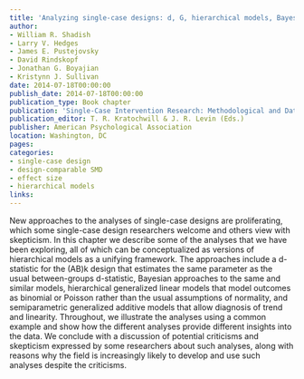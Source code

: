 ```yaml
---
title: 'Analyzing single-case designs: d, G, hierarchical models, Bayesian estimators, generalized additive models, and the hopes and fears of researchers about analyses'
author:
- William R. Shadish
- Larry V. Hedges
- James E. Pustejovsky
- David Rindskopf
- Jonathan G. Boyajian
- Kristynn J. Sullivan
date: 2014-07-18T00:00:00
publish_date: 2014-07-18T00:00:00
publication_type: Book chapter
publication: 'Single-Case Intervention Research: Methodological and Data-Analysis Advances'
publication_editor: T. R. Kratochwill & J. R. Levin (Eds.)
publisher: American Psychological Association
location: Washington, DC
pages:
categories:
- single-case design
- design-comparable SMD
- effect size
- hierarchical models
links: 
---
```


New approaches to the analyses of single-case designs are proliferating, which some single-case design researchers welcome and others view with skepticism. In this chapter we describe some of the analyses that we have been exploring, all of which can be conceptualized as versions of hierarchical models as a unifying framework. The approaches include a d-statistic for the (AB)k design that estimates the same parameter as the usual between-groups d-statistic, Bayesian approaches to the same and similar models, hierarchical generalized linear models that model outcomes as binomial or Poisson rather than the usual assumptions of normality, and semiparametric generalized additive models that allow diagnosis of trend and linearity. Throughout, we illustrate the analyses using a common example and show how the different analyses provide different insights into the data. We conclude with a discussion of potential criticisms and skepticism expressed by some researchers about such analyses, along with reasons why the field is increasingly likely to develop and use such analyses despite the criticisms.

